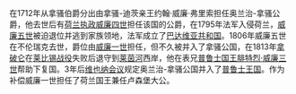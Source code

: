 {{unreferenced|time=2013-12-07T07:57:22+00:00}}
{{Infobox former country
|native_name  = ''Fürstentum Nassau-Oranien''
|conventional_long_name = Principality of Orange-Nassau
|common_name  = Orange-Nassau
|
|continent    = Europe
|region       = Central Europe
|country      = Germany
|era          = [[现代史|现代史]]
<!--|status       = Vassal-->
|empire       = Holy Roman Empire
|government_type = Principality
|
|image_map    = 
|image_map_caption = 
|image_flag   = 
|image_coat   = Wapen nassau1.PNG
|
|year_start   = 1702年
|year_end     = 1815年
|life_span    = 1702年 – 1806年<br>1813年 – 1815年

|
|event_start  = Establishment
|event_end    = [[维也纳会议|废除]]
|date_end     = 
|
|p1           = 拿骚
|image_p1     = [[File:Sin_escudo.svg|20px]]
|s1           = 拿骚公国
|flag_s1      = Flagge Herzogtum Nassau (1806-1866).svg
|s2           = 普鲁士王国
|flag_s2      = Flag of the Kingdom of Prussia (1803-1892).svg
|
|capital      = [[迪茨|迪茨]]
|national_motto = So weit die Welt reicht!
|
|title_leader = Prince
|leader1      = [[约翰·威廉·弗里索_(拿骚-迪茨)|约翰·威廉·弗里索]]
|year_leader1 = 1702–1711
|leader2      = [[威廉四世_(奧蘭治)|威廉四世]]
|year_leader2 = 1711–1751
|leader3      = [[威廉五世_(奧蘭治)|威廉五世]]
|year_leader3 = 1751–1806
|leader4      = [[威廉一世_(荷兰国王)|威廉一世]]
|year_leader4 = 1806, 1813–1815
|
|footnotes    = <!--- Accepts wikilinks --->
}}
在1712年从拿骚伯爵分出由拿骚-迪茨亲王约翰·威廉·弗里索担任奥兰治-拿骚公爵，他去世后有[[荷蘭省督|荷兰执政]][[威廉四世_(奧蘭治)|威廉四世]]担任该国的公爵，在1795年法军入侵荷兰，[[威廉五世_(奧蘭治)|威廉五世]]被迫退位并逃到家族领地，法军成立了[[巴达维亚共和国|巴达维亚共和国]]。1806年威廉五世在不伦瑞克去世，爵位由[[威廉一世_(荷兰国王)|威廉一世]]担任，但不久被并入了拿骚公国，在1813年[[拿破仑|拿破仑]]在[[莱比锡战役|莱比锡战役]]失败后退守到[[莱茵河|莱茵河]]西岸，他在表兄[[普鲁士国王|普鲁士国王]][[腓特烈·威廉三世|腓特烈·威廉三世]]帮助下复国。3年后[[维也纳会议|维也纳会议]]规定奥兰治-拿骚公国并入了[[普鲁士王国|普鲁士王国]]。作为补偿威廉一世担任了荷兰国王兼任卢森堡大公。